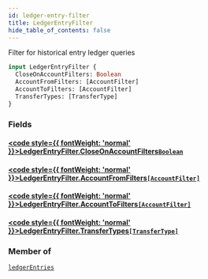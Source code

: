 ```yaml
---
id: ledger-entry-filter
title: LedgerEntryFilter
hide_table_of_contents: false
---
```








Filter for historical entry ledger queries

```graphql
input LedgerEntryFilter {
  CloseOnAccountFilters: Boolean
  AccountFromFilters: [AccountFilter]
  AccountToFilters: [AccountFilter]
  TransferTypes: [TransferType]
}
```


### Fields

#### [<code style={{ fontWeight: 'normal' }}>LedgerEntryFilter.<b>CloseOnAccountFilters</b></code>](#)<Bullet />[`Boolean`](/testnet/api/graphql/scalars/boolean) <Badge class="secondary" text="scalar"/>
> 
> 

#### [<code style={{ fontWeight: 'normal' }}>LedgerEntryFilter.<b>AccountFromFilters</b></code>](#)<Bullet />[`[AccountFilter]`](/testnet/api/graphql/inputs/account-filter) <Badge class="secondary" text="list"/> <Badge class="secondary" text="input"/>
> 
> 

#### [<code style={{ fontWeight: 'normal' }}>LedgerEntryFilter.<b>AccountToFilters</b></code>](#)<Bullet />[`[AccountFilter]`](/testnet/api/graphql/inputs/account-filter) <Badge class="secondary" text="list"/> <Badge class="secondary" text="input"/>
> 
> 

#### [<code style={{ fontWeight: 'normal' }}>LedgerEntryFilter.<b>TransferTypes</b></code>](#)<Bullet />[`[TransferType]`](/testnet/api/graphql/enums/transfer-type) <Badge class="secondary" text="list"/> <Badge class="secondary" text="enum"/>
> 
> 



### Member of

[`ledgerEntries`](/testnet/api/graphql/queries/ledger-entries)  <Badge class="secondary" text="query"/>



